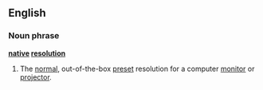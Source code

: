==English==

===Noun phrase===
'''[[native]] [[resolution]]'''
# The [[normal]], out-of-the-box [[preset]] resolution for a computer [[monitor]] or [[projector]].